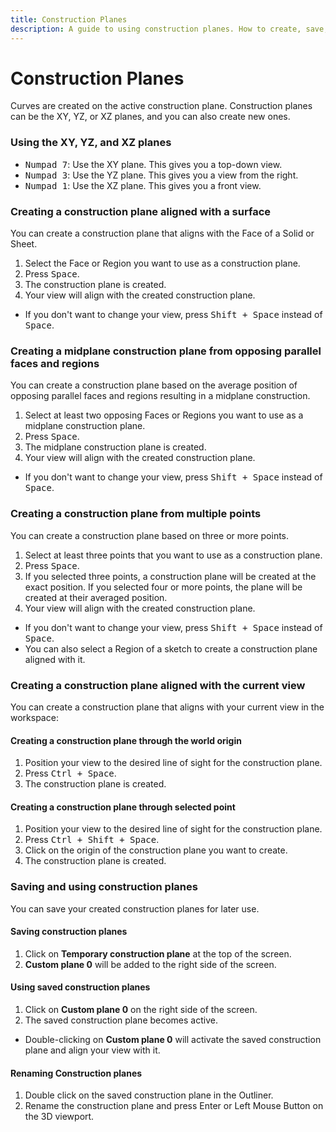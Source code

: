 ```yaml
---
title: Construction Planes
description: A guide to using construction planes. How to create, save, rename, reuse them.
---
```



# Construction Planes

Curves are created on the active construction plane. 
Construction planes can be the XY, YZ, or XZ planes, and you can also create new ones.

### Using the XY, YZ, and XZ planes

- <kbd>Numpad 7</kbd>: Use the XY plane. This gives you a top-down view.
- <kbd>Numpad 3</kbd>: Use the YZ plane. This gives you a view from the right.
- <kbd>Numpad 1</kbd>: Use the XZ plane. This gives you a front view.

### Creating a construction plane aligned with a surface

You can create a construction plane that aligns with the Face of a Solid or Sheet. 

1. Select the Face or Region you want to use as a construction plane.
2. Press <kbd>Space</kbd>.
3. The construction plane is created.
4. Your view will align with the created construction plane.

<VideoPlayer fileName="construction-plane-1"/>

- If you don't want to change your view, press <kbd>Shift + Space</kbd> instead of <kbd>Space</kbd>.

### Creating a midplane construction plane from opposing parallel faces and regions

You can create a construction plane based on the average position of opposing parallel faces and regions resulting in a midplane construction.

1. Select at least two opposing Faces or Regions you want to use as a midplane construction plane.
2. Press <kbd>Space</kbd>.
3. The midplane construction plane is created.
4. Your view will align with the created construction plane. 

<VideoPlayer fileName="construction-plane-2"/> 

- If you don't want to change your view, press <kbd>Shift + Space</kbd> instead of <kbd>Space</kbd>.

### Creating a construction plane from multiple points

You can create a construction plane based on three or more points.

1. Select at least three points that you want to use as a construction plane.
2. Press <kbd>Space</kbd>.
3. If you selected three points, a construction plane will be created at the exact position. If you selected four or more points, the plane will be created at their averaged position.
4. Your view will align with the created construction plane.

<VideoPlayer fileName="construction-plane-3"/>

- If you don't want to change your view, press <kbd>Shift + Space</kbd> instead of <kbd>Space</kbd>.
- You can also select a Region of a sketch to create a construction plane aligned with it.

### Creating a construction plane aligned with the current view

You can create a construction plane that aligns with your current view in the workspace:

#### Creating a construction plane through the world origin

1. Position your view to the desired line of sight for the construction plane.
2. Press <kbd>Ctrl + Space</kbd>.
3. The construction plane is created.

<VideoPlayer fileName="construction-plane-4"/> 

#### Creating a construction plane through selected point

1. Position your view to the desired line of sight for the construction plane.
2. Press <kbd>Ctrl + Shift + Space</kbd>.
3. Click on the origin of the construction plane you want to create.
4. The construction plane is created.

<VideoPlayer fileName="construction-plane-5"/> 

### Saving and using construction planes

You can save your created construction planes for later use.

#### Saving construction planes

1. Click on **Temporary construction plane** at the top of the screen.
2. **Custom plane 0** will be added to the right side of the screen.

#### Using saved construction planes

1. Click on **Custom plane 0** on the right side of the screen.
2. The saved construction plane becomes active.

- Double-clicking on **Custom plane 0** will activate the saved construction plane and align your view with it.

#### Renaming Construction planes

1. Double click on the saved construction plane in the Outliner. 
2. Rename the construction plane and press Enter or Left Mouse Button on the 3D viewport.
